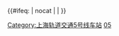 {{鐵道路線 | lua = 1 | 铁道系统 = 上海地铁
| 模板名稱 = 上海轨道交通5号线
| 名稱 = [[上海地铁|上海轨道交通]][[上海轨道交通5号线|5号线]]
| 代表色 = {{上海地铁颜色|5|yes}}
| 背景顏色 = #FFFFFF
| 車站列表 =  blstart=center ~
莘庄 ~ 春申路 ~ 银都路 ~ 颛桥 ~ 北桥 ~ 剑川路 ~ 东川路 ~ 江川路 ~ 西渡 ~ 萧塘 ~ 奉浦大道 ~ 环城东路 ~ 望园路 ~ 金海湖 ~ 奉贤新城 ~ blline ~
'''支线：'''#东川路 ~ 金平路 ~ 华宁路 ~ 文井路 ~ 闵行开发区 ~ blend
| 其他 = '''註'''：主线与支线需在[[东川路站]]换乘。目前的支线([[东川路站|东川路]]-[[闵行开发区站|闵行开发区]])營業，將在[[上海轨道交通23号线|23号线]]全线通车後，改由[[上海轨道交通23号线|23号线]]營業。
| 未来发展 = 
莘庄 ~ 春申路 ~ 银都路 ~ 颛桥 ~ 北桥 ~ 剑川路 ~ 东川路 ~ 江川路 ~ 西渡 ~ 萧塘 ~ 奉浦大道 ~ 环城东路 ~ 望园路 ~ 金海湖 ~ 奉贤新城 ~ gstart ~ 平庄公路 ~ gend
}}<includeonly>{{#ifeq: {{{1}}} | nocat | <!--空--> | [[Category:上海轨道交通5号线车站]] }}</includeonly><noinclude>
[[Category:上海轨道交通路线车站模板‎|05]]
</noinclude>